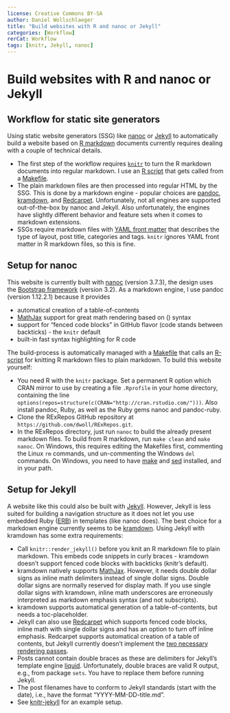 ---
license: Creative Commons BY-SA
author: Daniel Wollschlaeger
title: "Build websites with R and nanoc or Jekyll"
categories: [Workflow]
rerCat: Workflow
tags: [knitr, Jekyll, nanoc]
---

Build websites with R and nanoc or Jekyll
=========================

Workflow for static site generators
-------------------------

Using static website generators (SSG) like [nanoc](http://nanoc.ws/) or [Jekyll](http://jekyllrb.com) to automatically build a website based on [R markdown](http://rmarkdown.rstudio.com/) documents currently requires dealing with a couple of technical details.

 * The first step of the workflow requires [`knitr`](http://yihui.name/knitr/) to turn the R markdown documents into regular markdown. I use an [R script](https://github.com/dwoll/RExRepos/blob/master/dwKnit.r) that gets called from a [Makefile](https://github.com/dwoll/RExRepos/blob/master/Rmd/Makefile).
 * The plain markdown files are then processed into regular HTML by the SSG. This is done by a markdown engine - popular choices are [pandoc](http://johnmacfarlane.net/pandoc/), [kramdown](http://kramdown.rubyforge.org/), and [Redcarpet](https://github.com/vmg/redcarpet). Unfortunately, not all engines are supported out-of-the-box by nanoc and Jekyll. Also unfortunately, the engines have slightly different behavior and feature sets when it comes to markdown extensions.
 * SSGs require markdown files with [YAML front matter](https://jekyllrb.com/docs/frontmatter/) that describes the type of layout, post title, categories and tags. `knitr` ignores YAML front matter in R markdown files, so this is fine.

Setup for nanoc
-------------------------

This website is currently built with [nanoc](http://nanoc.ws/) (version 3.7.3), the design uses the [Bootstrap framework](http://getbootstrap.com/) (version 3.2). As a markdown engine, I use pandoc (version 1.12.2.1) because it provides

 * automatical creation of a table-of-contents
 * [MathJax](http://www.mathjax.org/) support for great math rendering based on \(\LaTeX\) syntax
 * support for "fenced code blocks" in GitHub flavor (code stands between backticks) - the `knitr` default
 * built-in fast syntax highlighting for R code

The build-process is automatically managed with a [Makefile](https://github.com/dwoll/RExRepos/blob/master/Makefile) that calls an [R-script](https://github.com/dwoll/RExRepos/blob/master/dwKnit.r) for knitting R markdown files to plain markdown. To build this website yourself:

 * You need R with the `knitr` package. Set a permanent R option which CRAN mirror to use by creating a file `.Rprofile` in your home directory, containing the line `options(repos=structure(c(CRAN="http://cran.rstudio.com/")))`. Also install pandoc, Ruby, as well as the Ruby gems nanoc and pandoc-ruby.
 * Clone the RExRepos GitHub repository at `https://github.com/dwoll/RExRepos.git`.
 * In the RExRepos directory, just run `nanoc` to build the already present markdown files. To build from R markdown, run `make clean` and `make nanoc`. On Windows, this requires editing the Makefiles first, commenting the Linux `rm` commands, und un-commenting the Windows `del` commands. On Windows, you need to have [make](http://gnuwin32.sourceforge.net/packages/make.htm) and [sed](http://gnuwin32.sourceforge.net/packages/sed.htm) installed, and in your path.

Setup for Jekyll
-------------------------

A website like this could also be built with [Jekyll](http://jekyllrb.com). However, Jekyll is less suited for building a navigation structure as it does not let you use embedded Ruby ([ERB](http://ruby-doc.org/stdlib-1.9.3/libdoc/erb/rdoc/ERB.html)) in templates (like nanoc does). The best choice for a markdown engine currently seems to be [kramdown](http://kramdown.rubyforge.org/). Using Jekyll with kramdown has some extra requirements:

 * Call `knitr::render_jekyll()` before you knit an R markdown file to plain markdown. This embeds code snippets in curly braces - kramdown doesn't support fenced code blocks with backticks (knitr's default).
 * kramdown natively supports [MathJax](http://www.mathjax.org/). However, it needs double dollar signs as inline math delimiters instead of single dollar signs. Double dollar signs are normally reserved for display math. If you use single dollar signs with kramdown, inline math underscores are erroneously interpreted as markdown emphasis syntax (and not subscripts).
 * kramdown supports automatical generation of a table-of-contents, but needs a toc-placeholder.
 * Jekyll can also use [Redcarpet](https://github.com/vmg/redcarpet) which supports fenced code blocks, inline math with single dollar signs and has an option to turn off inline emphasis. Redcarpet supports automatical creation of a table of contents, but Jekyll currently doesn't implement the [two necessary rendering passes](http://dev.af83.com/2012/02/27/howto-extend-the-redcarpet2-markdown-lib.html).
 * Posts cannot contain double braces as these are delimiters for Jekyll's template engine [liquid](http://wiki.shopify.com/UsingLiquid). Unfortunately, double braces are valid R output, e.g., from package `sets`. You have to replace them before running Jekyll.
 * The post filenames have to conform to Jekyll standards (start with the date), i.e., have the format "YYYY-MM-DD-title.md".
 * See [knitr-jekyll](https://github.com/yihui/knitr-jekyll) for an example setup.

